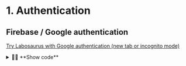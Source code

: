 # 1. Authentication

## Firebase / Google authentication

<a href="https://lab.jaouan.dev/?auth=google" target="_blank">Try Labosaurus with Google authentication (new tab or incognito mode)</a>

<details>
  <summary>🧑‍💻 **Show code**</summary>
  <div>
Swizzle Docusaurus Root `/src/theme/Root.js` :
```jsx
import { GoogleLogin, LabosaurusRoot, firebaseAuthProvider, firebaseStoreProvider } from '@labosaurus/core';
import * as firebase from 'firebase/app';

export const app = firebase.initializeApp(firebaseConfig);

export default function Root({ children }) {
  return (
    <LabosaurusRoot
      config={{
        storeProvider: firebaseStoreProvider(app), // Access to Firestore (check <Hidden/> component)
        authProvider: firebaseAuthProvider(app), // Uses Firebase auth.
        loginElement: () => <GoogleLogin /> // Displays a "Sign in with Google" button.
      }}
    >
      {children}
    </LabosaurusRoot>
  );
}
```
  </div>
</details>

## Custom authentication

<a href="https://lab.jaouan.dev/?auth=mock" target="_blank">Try Labosaurus with custom authentication (new tab or incognito mode)</a>

<details>
  <summary>🧑‍💻 **Show code**</summary>
  <div>
Swizzle Docusaurus Root `/src/theme/Root.js` :
```jsx
<LabosaurusRoot
    config={{
    authProvider: {
        login: async () => { ... },
        logout: async () => { ... },
        isAdmin: async () => { return true|false },
        getUser: () => { return "string"|undefined; },
        onUser: (callback) => { // Labosaurus subscribes to user login/logout.
        ...
        callback(user); // Triggers callback immediately.
        return unsubscribeFunction;
        }
    },
    loginElement: () => {
        const { authProvider } = useContext<LabosaurusConfig>(LabosaurusContext);
        return <button onClick={authProvider.login}>Login</button>;
    }
    }}
>
    {children}
</LabosaurusRoot>
```
  </div>
</details>